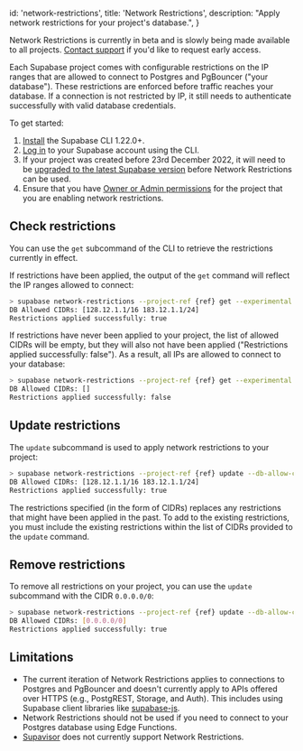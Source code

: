 
  id: 'network-restrictions',
  title: 'Network Restrictions',
  description: "Apply network restrictions for your project's database.",
}

<Admonition type="note">

Network Restrictions is currently in beta and is slowly being made available to all projects. [Contact support](https://supabase.com/dashboard/support/new) if you'd like to request early access.

</Admonition>

Each Supabase project comes with configurable restrictions on the IP ranges that are allowed to connect to Postgres and PgBouncer ("your database"). These restrictions are enforced before traffic reaches your database. If a connection is not restricted by IP, it still needs to authenticate successfully with valid database credentials.

To get started:

1. [Install](/docs/guides/cli) the Supabase CLI 1.22.0+.
1. [Log in](/docs/guides/getting-started/local-development#log-in-to-the-supabase-cli) to your Supabase account using the CLI.
1. If your project was created before 23rd December 2022, it will need to be [upgraded to the latest Supabase version](/docs/guides/platform/migrating-and-upgrading-projects) before Network Restrictions can be used.
1. Ensure that you have [Owner or Admin permissions](/docs/guides/platform/access-control#manage-team-members) for the project that you are enabling network restrictions.

## Check restrictions

You can use the `get` subcommand of the CLI to retrieve the restrictions currently in effect.

If restrictions have been applied, the output of the `get` command will reflect the IP ranges allowed to connect:

```bash
> supabase network-restrictions --project-ref {ref} get --experimental
DB Allowed CIDRs: [128.12.1.1/16 183.12.1.1/24]
Restrictions applied successfully: true
```

If restrictions have never been applied to your project, the list of allowed CIDRs will be empty, but they will also not have been applied ("Restrictions applied successfully: false"). As a result, all IPs are allowed to connect to your database:

```bash
> supabase network-restrictions --project-ref {ref} get --experimental
DB Allowed CIDRs: []
Restrictions applied successfully: false
```

## Update restrictions

The `update` subcommand is used to apply network restrictions to your project:

```bash
> supabase network-restrictions --project-ref {ref} update --db-allow-cidr 128.12.1.1/16 --db-allow-cidr 183.12.1.1/24 --experimental
DB Allowed CIDRs: [128.12.1.1/16 183.12.1.1/24]
Restrictions applied successfully: true
```

The restrictions specified (in the form of CIDRs) replaces any restrictions that might have been applied in the past.
To add to the existing restrictions, you must include the existing restrictions within the list of CIDRs provided to the `update` command.

## Remove restrictions

To remove all restrictions on your project, you can use the `update` subcommand with the CIDR `0.0.0.0/0`:

```bash
> supabase network-restrictions --project-ref {ref} update --db-allow-cidr 0.0.0.0/0 --experimental
DB Allowed CIDRs: [0.0.0.0/0]
Restrictions applied successfully: true
```

## Limitations

- The current iteration of Network Restrictions applies to connections to Postgres and PgBouncer and doesn't currently apply to APIs offered over HTTPS (e.g., PostgREST, Storage, and Auth). This includes using Supabase client libraries like [supabase-js](https://supabase.com/docs/reference/javascript).
- Network Restrictions should not be used if you need to connect to your Postgres database using Edge Functions.
- [Supavisor](https://github.com/supabase/supavisor/) does not currently support Network Restrictions.


